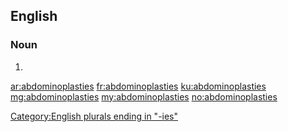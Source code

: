 ==English==

===Noun===
{{head|en}}

# {{plural of|abdominoplasty}}

[[Category:English plurals ending in "-ies"]]

[[ar:abdominoplasties]]
[[fr:abdominoplasties]]
[[ku:abdominoplasties]]
[[mg:abdominoplasties]]
[[my:abdominoplasties]]
[[no:abdominoplasties]]